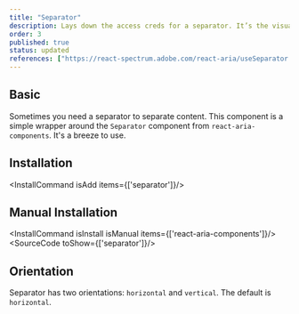 ```yaml
---
title: "Separator"
description: Lays down the access creds for a separator. It’s the visual boss that splits up chunks of content, like menu items or page sections.
order: 3
published: true
status: updated
references: ["https://react-spectrum.adobe.com/react-aria/useSeparator.html"]
---
```


## Basic
Sometimes you need a separator to separate content. This component is a simple wrapper around the `Separator` component from `react-aria-components`. It's a breeze to use.

<How isCenter={false} toUse="surfaces/separator-demo" />

## Installation
<InstallCommand isAdd items={['separator']}/>

## Manual Installation
<InstallCommand isInstall isManual items={['react-aria-components']}/>
<SourceCode toShow={['separator']}/>

## Orientation
Separator has two orientations: `horizontal` and `vertical`. The default is `horizontal`.

<How toUse="surfaces/separator-orientation-demo" />
